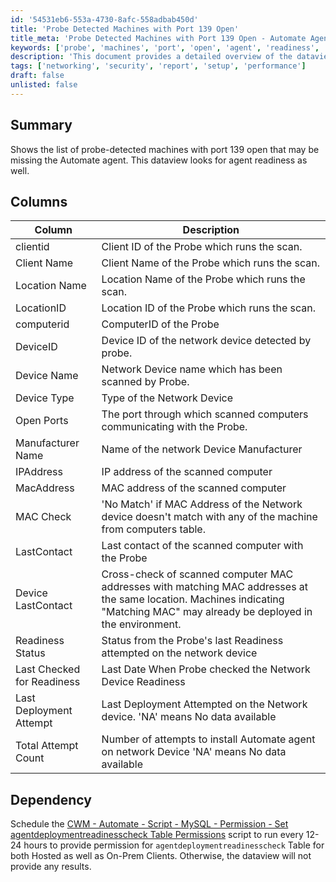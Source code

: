```yaml
---
id: '54531eb6-553a-4730-8afc-558adbab450d'
title: 'Probe Detected Machines with Port 139 Open'
title_meta: 'Probe Detected Machines with Port 139 Open - Automate Agent Readiness'
keywords: ['probe', 'machines', 'port', 'open', 'agent', 'readiness', 'network', 'device']
description: 'This document provides a detailed overview of the dataview that lists probe-detected machines with port 139 open, which may be missing the Automate agent. It includes information on the columns available, their descriptions, and the necessary dependencies for accurate data retrieval.'
tags: ['networking', 'security', 'report', 'setup', 'performance']
draft: false
unlisted: false
---
```

## Summary

Shows the list of probe-detected machines with port 139 open that may be missing the Automate agent. This dataview looks for agent readiness as well.

## Columns

| Column                   | Description                                                                                               |
|--------------------------|-----------------------------------------------------------------------------------------------------------|
| clientid                 | Client ID of the Probe which runs the scan.                                                              |
| Client Name              | Client Name of the Probe which runs the scan.                                                            |
| Location Name            | Location Name of the Probe which runs the scan.                                                          |
| LocationID               | Location ID of the Probe which runs the scan.                                                            |
| computerid               | ComputerID of the Probe                                                                                  |
| DeviceID                 | Device ID of the network device detected by probe.                                                       |
| Device Name              | Network Device name which has been scanned by Probe.                                                    |
| Device Type              | Type of the Network Device                                                                                 |
| Open Ports               | The port through which scanned computers communicating with the Probe.                                    |
| Manufacturer Name        | Name of the network Device Manufacturer                                                                    |
| IPAddress                | IP address of the scanned computer                                                                          |
| MacAddress               | MAC address of the scanned computer                                                                         |
| MAC Check                | 'No Match' if MAC Address of the Network device doesn't match with any of the machine from computers table.|
| LastContact              | Last contact of the scanned computer with the Probe                                                       |
| Device LastContact       | Cross-check of scanned computer MAC addresses with matching MAC addresses at the same location. Machines indicating "Matching MAC" may already be deployed in the environment. |
| Readiness Status         | Status from the Probe's last Readiness attempted on the network device                                    |
| Last Checked for Readiness| Last Date When Probe checked the Network Device Readiness                                                 |
| Last Deployment Attempt   | Last Deployment Attempted on the Network device. 'NA' means No data available                             |
| Total Attempt Count      | Number of attempts to install Automate agent on network Device 'NA' means No data available               |

## Dependency

Schedule the [CWM - Automate - Script - MySQL - Permission - Set agentdeploymentreadinesscheck Table Permissions](https://proval.itglue.com/DOC-5078775-12944749) script to run every 12-24 hours to provide permission for `agentdeploymentreadinesscheck` Table for both Hosted as well as On-Prem Clients. Otherwise, the dataview will not provide any results.












